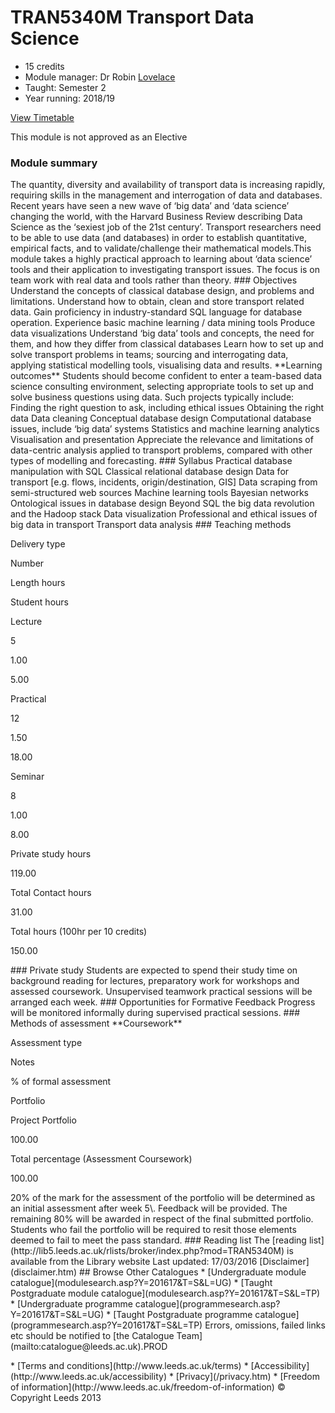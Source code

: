 # TRAN5340M Transport Data Science

- 15 credits
- Module manager: Dr Robin [Lovelace](mailto:r.lovelace@leeds.ac.uk)
- Taught: Semester 2
- Year running: 2018/19

[View Timetable](http://timetable.leeds.ac.uk/teaching/201617/reporting/Individual?objectclass=module&idtype=name&identifier=TRAN5340M01&&template=SWSCUST+module+Individual&days=1-7&weeks=1-52&periods=1-21)


This module is not approved as an Elective

### Module summary

The quantity, diversity and availability of transport data is increasing rapidly, requiring skills in the management and interrogation of data and databases. Recent years have seen a new wave of 'big data' and 'data science' changing the world, with the Harvard Business Review describing Data Science as the 'sexiest job of the 21st century'. Transport researchers need to be able to use data (and databases) in order to establish quantitative, empirical facts, and to validate/challenge their mathematical models.This module takes a highly practical approach to learning about 'data science' tools and their application to investigating transport issues. The focus is on team work with real data and tools rather than theory. ### Objectives Understand the concepts of classical database design, and problems and limitations. Understand how to obtain, clean and store transport related data. Gain proficiency in industry-standard SQL language for database operation. Experience basic machine learning / data mining tools Produce data visualizations Understand 'big data' tools and concepts, the need for them, and how they differ from classical databases Learn how to set up and solve transport problems in teams; sourcing and interrogating data, applying statistical modelling tools, visualising data and results. \*\*Learning outcomes\*\* Students should become confident to enter a team-based data science consulting environment, selecting appropriate tools to set up and solve business questions using data. Such projects typically include: Finding the right question to ask, including ethical issues Obtaining the right data Data cleaning Conceptual database design Computational database issues, include 'big data' systems Statistics and machine learning analytics Visualisation and presentation Appreciate the relevance and limitations of data-centric analysis applied to transport problems, compared with other types of modelling and forecasting. ### Syllabus Practical database manipulation with SQL Classical relational database design Data for transport \[e.g. flows, incidents, origin/destination, GIS\] Data scraping from semi-structured web sources Machine learning tools Bayesian networks Ontological issues in database design Beyond SQL the big data revolution and the Hadoop stack Data visualization Professional and ethical issues of big data in transport Transport data analysis ### Teaching methods

Delivery type

Number

Length hours

Student hours

Lecture

5

1.00

5.00

Practical

12

1.50

18.00

Seminar

8

1.00

8.00

Private study hours

119.00

Total Contact hours

31.00

Total hours (100hr per 10 credits)

150.00

\### Private study Students are expected to spend their study time on background reading for lectures, preparatory work for workshops and assessed coursework. Unsupervised teamwork practical sessions will be arranged each week. ### Opportunities for Formative Feedback Progress will be monitored informally during supervised practical sessions. ### Methods of assessment \*\*Coursework\*\*

Assessment type

Notes

% of formal assessment

Portfolio

Project Portfolio

100.00

Total percentage (Assessment Coursework)

100.00

20% of the mark for the assessment of the portfolio will be determined as an initial assessment after week 5\\. Feedback will be provided. The remaining 80% will be awarded in respect of the final submitted portfolio. Students who fail the portfolio will be required to resit those elements deemed to fail to meet the pass standard. ### Reading list The \[reading list\](http://lib5.leeds.ac.uk/rlists/broker/index.php?mod=TRAN5340M) is available from the Library website Last updated: 17/03/2016 \[Disclaimer\](disclaimer.htm) ## Browse Other Catalogues * \[Undergraduate module catalogue\](modulesearch.asp?Y=201617&T=S&L=UG) * \[Taught Postgraduate module catalogue\](modulesearch.asp?Y=201617&T=S&L=TP) * \[Undergraduate programme catalogue\](programmesearch.asp?Y=201617&T=S&L=UG) * \[Taught Postgraduate programme catalogue\](programmesearch.asp?Y=201617&T=S&L=TP) Errors, omissions, failed links etc should be notified to \[the Catalogue Team\](mailto:catalogue@leeds.ac.uk).PROD

\* \[Terms and conditions\](http://www.leeds.ac.uk/terms) * \[Accessibility\](http://www.leeds.ac.uk/accessibility) * \[Privacy\](/privacy.htm) * \[Freedom of information\](http://www.leeds.ac.uk/freedom-of-information) © Copyright Leeds 2013
